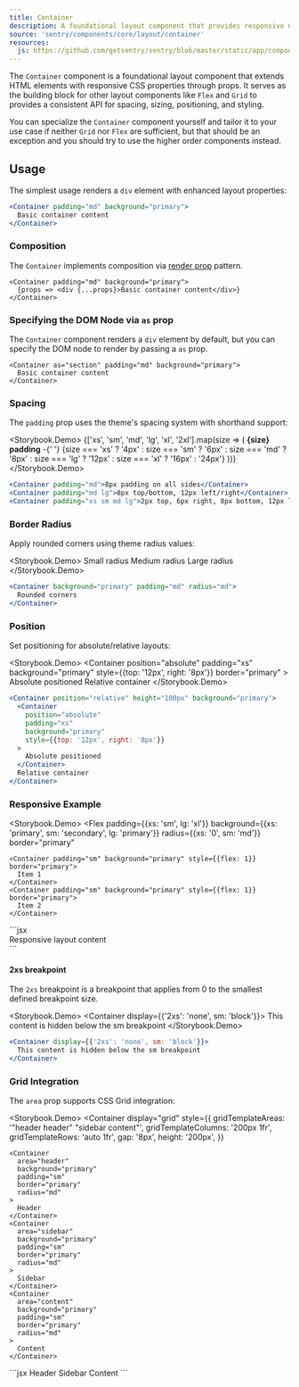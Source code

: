 ```yaml
---
title: Container
description: A foundational layout component that provides responsive CSS properties through props, serving as the building block for other layout components.
source: 'sentry/components/core/layout/container'
resources:
  js: https://github.com/getsentry/sentry/blob/master/static/app/components/core/layout/container.tsx
---
```





The `Container` component is a foundational layout component that extends HTML elements with responsive CSS properties through props. It serves as the building block for other layout components like `Flex` and `Grid` to provides a consistent API for spacing, sizing, positioning, and styling.

You can specialize the `Container` component yourself and tailor it to your use case if neither `Grid` nor `Flex` are sufficient, but that should be an exception and you should try to use the higher order components instead.

## Usage

The simplest usage renders a `div` element with enhanced layout properties:

```jsx
<Container padding="md" background="primary">
  Basic container content
</Container>
```

### Composition

The `Container` implements composition via <a href="/stories/layout/composition">render prop</a> pattern.

```tsx
<Container padding="md" background="primary">
  {props => <div {...props}>Basic container content</div>}
</Container>
```

### Specifying the DOM Node via `as` prop

The `Container` component renders a `div` element by default, but you can specify the DOM node to render by passing a `as` prop.

```tsx
<Container as="section" padding="md" background="primary">
  Basic container content
</Container>
```

### Spacing

The `padding` prop uses the theme's spacing system with shorthand support:

<Storybook.Demo>
  <Flex gap="md">
    {['xs', 'sm', 'md', 'lg', 'xl', '2xl'].map(size => (
      <Container
        key={size}
        background="primary"
        padding={size}
        border="primary"
        radius="md"
      >
        <strong>{size} padding</strong> -{' '}
        {size === 'xs'
          ? '4px'
          : size === 'sm'
            ? '6px'
            : size === 'md'
              ? '8px'
              : size === 'lg'
                ? '12px'
                : size === 'xl'
                  ? '16px'
                  : '24px'}
      </Container>
    ))}
  </Flex>
</Storybook.Demo>
```jsx
<Container padding="md">8px padding on all sides</Container>
<Container padding="md lg">8px top/bottom, 12px left/right</Container>
<Container padding="xs sm md lg">2px top, 6px right, 8px bottom, 12px left</Container>
```

### Border Radius

Apply rounded corners using theme radius values:

<Storybook.Demo>
  <Flex gap="md">
    <Container background="primary" padding="md" radius="sm" border="primary">
      Small radius
    </Container>
    <Container background="primary" padding="md" radius="md" border="primary">
      Medium radius
    </Container>
    <Container background="primary" padding="md" radius="lg" border="primary">
      Large radius
    </Container>
  </Flex>
</Storybook.Demo>
```jsx
<Container background="primary" padding="md" radius="md">
  Rounded corners
</Container>
```

### Position

Set positioning for absolute/relative layouts:

<Storybook.Demo>
  <Container position="relative" height="100px" background="primary" border="primary">
    <Container
      position="absolute"
      padding="xs"
      background="primary"
      style={{top: '12px', right: '8px'}}
      border="primary"
    >
      Absolute positioned
    </Container>
    Relative container
  </Container>
</Storybook.Demo>
```jsx
<Container position="relative" height="100px" background="primary">
  <Container
    position="absolute"
    padding="xs"
    background="primary"
    style={{top: '12px', right: '8px'}}
  >
    Absolute positioned
  </Container>
  Relative container
</Container>
```

### Responsive Example

<Storybook.Demo>
  <Flex
    padding={{xs: 'sm', lg: 'xl'}}
    background={{xs: 'primary', sm: 'secondary', lg: 'primary'}}
    radius={{xs: '0', sm: 'md'}}
    border="primary"
  >
    <Container padding="sm" background="primary" style={{flex: 1}} border="primary">
      Item 1
    </Container>
    <Container padding="sm" background="primary" style={{flex: 1}} border="primary">
      Item 2
    </Container>
  </Flex>
</Storybook.Demo>
```jsx
<Container
  // Padding increases at lg breakpoint
  padding={{xs: 'sm', lg: 'xl'}}
  // Background changes at sm and lg breakpoints
  background={{xs: 'primary', sm: 'secondary', lg: 'primary'}}
  // Adds border="primary" radius at sm breakpoint
  radius={{xs: '0', sm: 'md'}}
>
  <div>Responsive layout content</div>
</Container>
```

#### 2xs breakpoint

The `2xs` breakpoint is a breakpoint that applies from 0 to the smallest defined breakpoint size.

<Storybook.Demo>
  <Container display={{'2xs': 'none', sm: 'block'}}>
    This content is hidden below the sm breakpoint
  </Container>
</Storybook.Demo>
```jsx
<Container display={{'2xs': 'none', sm: 'block'}}>
  This content is hidden below the sm breakpoint
</Container>
```

### Grid Integration

The `area` prop supports CSS Grid integration:

<Storybook.Demo>
  <Container
    display="grid"
    style={{
      gridTemplateAreas: '"header header" "sidebar content"',
      gridTemplateColumns: '200px 1fr',
      gridTemplateRows: 'auto 1fr',
      gap: '8px',
      height: '200px',
    }}
  >
    <Container
      area="header"
      background="primary"
      padding="sm"
      border="primary"
      radius="md"
    >
      Header
    </Container>
    <Container
      area="sidebar"
      background="primary"
      padding="sm"
      border="primary"
      radius="md"
    >
      Sidebar
    </Container>
    <Container
      area="content"
      background="primary"
      padding="sm"
      border="primary"
      radius="md"
    >
      Content
    </Container>
  </Container>
</Storybook.Demo>
```jsx
<Container
  display="grid"
  style={{
    gridTemplateAreas: '"header header" "sidebar content"',
    gridTemplateColumns: '200px 1fr',
    gridTemplateRows: 'auto 1fr',
  }}
>
  <Container area="header" background="primary" padding="sm" radius="md">
    Header
  </Container>
  <Container area="sidebar" background="primary" padding="sm" radius="md">
    Sidebar
  </Container>
  <Container area="content" background="primary" padding="sm" radius="md">
    Content
  </Container>
</Container>
```

